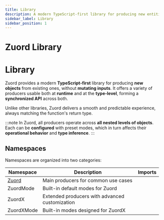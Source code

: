 ```yaml
---
title: Library
description: A modern TypeScript-first library for producing new entities from existing ones, usable at both runtime and type level.
sidebar_label: Library
sidebar_position: 1
---
```


# Zuord Library

# Library

Zuord provides a modern **TypeScript-first** library for producing **new objects** from existing ones, without **mutating inputs**.
It offers a variety of producers usable both at **runtime** and at the **type-level**, forming a **synchronized API** across both.

Unlike other libraries, Zuord delivers a smooth and predictable experience, always matching the function's return type.

:::note
In Zuord, all producers operate across **all nested levels of objects**. Each can be **configured** with preset modes, which in turn affects their **operational behavior** and **type inference**.
:::

## Namespaces

Namespaces are organized into two categories:

| Namespace | Description | Imports |
|-----------|-------------|---------|
| [Zuord](/docs/api/library/zuord) | Main producers for common use cases | |
| ZuordMode | Built-in default modes for Zuord | |
| ZuordX | Extended producers with advanced customization | |
| ZuordXMode | Built-in modes designed for ZuordX | |

